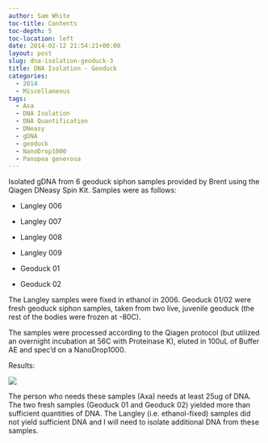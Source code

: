```yaml
---
author: Sam White
toc-title: Contents
toc-depth: 5
toc-location: left
date: 2014-02-12 21:54:21+00:00
layout: post
slug: dna-isolation-geoduck-3
title: DNA Isolation - Geoduck
categories:
  - 2014
  - Miscellaneous
tags:
  - Axa
  - DNA Isolation
  - DNA Quantification
  - DNeasy
  - gDNA
  - geoduck
  - NanoDrop1000
  - Panopea generosa
---
```


Isolated gDNA from 6 geoduck siphon samples provided by Brent using the Qiagen DNeasy Spin Kit. Samples were as follows:




    
  * Langley 006

    
  * Langley 007

    
  * Langley 008

    
  * Langley 009

    
  * Geoduck 01

    
  * Geoduck 02



The Langley samples were fixed in ethanol in 2006. Geoduck 01/02 were fresh geoduck siphon samples, taken from two live, juvenile geoduck (the rest of the bodies were frozen at -80C).

The samples were processed according to the Qiagen protocol (but utilized an overnight incubation at 56C with Proteinase K), eluted in 100uL of Buffer AE and spec'd on a NanoDrop1000.

Results:

![](https://eagle.fish.washington.edu/Arabidopsis/20140212%20-%20Geoduck%20gDNA-01.JPG)

The person who needs these samples (Axa) needs at least 25ug of DNA. The two fresh samples (Geoduck 01 and Geoduck 02) yielded more than sufficient quantities of DNA. The Langley (i.e. ethanol-fixed) samples did not yield sufficient DNA and I will need to isolate additional DNA from these samples.
